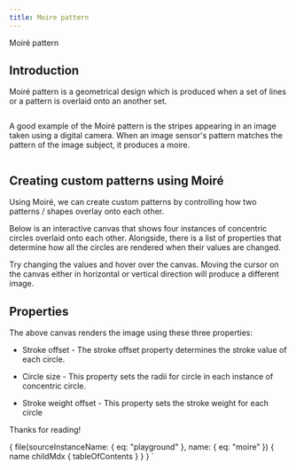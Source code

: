 ```yaml
---
title: Moire pattern
---
```






<div class="pt-10 pb-5">
  <Heading level="h2" className="text-6xl" disableDefaultSize>
    Moiré pattern
  </Heading>
</div>

## Introduction

Moiré pattern is a geometrical design which is produced when a set of lines or a pattern is overlaid onto an another set.

<FlexContainer centerAlign className="pt-5 pb-5">
  <img src={moireImage} alt="" />
</FlexContainer>

A good example of the Moiré pattern is the stripes appearing in an image taken using a digital camera. When an image sensor's pattern matches the pattern of the image subject, it produces a moire.

<FlexContainer centerAlign className="pt-5 pb-5">
  <img src={moireExample} alt="" />
</FlexContainer>

## Creating custom patterns using Moiré

Using Moiré, we can create custom patterns by controlling how two patterns / shapes overlay onto each other.

Below is an interactive canvas that shows four instances of concentric circles overlaid onto each other. Alongside, there is a list of properties that determine how all the circles are rendered when their values are changed.

Try changing the values and hover over the canvas. Moving the cursor on the canvas either in horizontal or vertical direction will produce a different image.

<Canvas />

## Properties

The above canvas renders the image using these three properties:

- Stroke offset - The stroke offset property determines the stroke value of each circle.

- Circle size - This property sets the radii for circle in each instance of concentric circle.

- Stroke weight offset - This property sets the stroke weight for each circle

<div className="mt-10 text-xl">Thanks for reading!</div>

  {
    file(sourceInstanceName: { eq: "playground" }, name: { eq: "moire" }) {
      name
      childMdx {
        tableOfContents
      }
    }
  }
`

